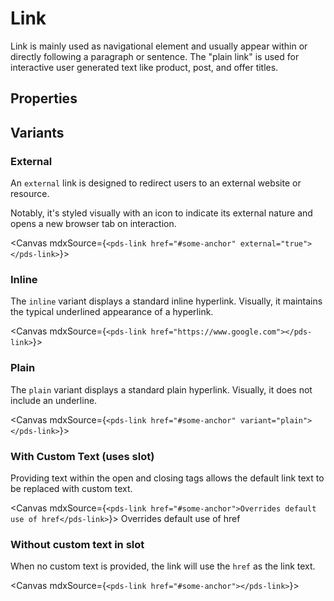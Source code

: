 

<Meta of={stories} />

# Link

<p>
  Link is mainly used as navigational element and usually appear within or directly following a paragraph or sentence. The "plain link" is used for interactive user generated text
  like product, post, and offer titles.
</p>

## Properties

<ArgTypes of={stories} />

## Variants

### External

An `external` link is designed to redirect users to an external website or resource.

Notably, it's styled visually with an icon to indicate its external nature and opens a new browser tab on interaction.

<Canvas mdxSource={`
<pds-link href="#some-anchor" external="true"></pds-link>
`}>
  <pds-link href="#some-anchor" external="true"></pds-link>
</Canvas>

### Inline

The `inline` variant displays a standard inline hyperlink. Visually, it maintains the typical underlined appearance of a hyperlink.

<Canvas mdxSource={`
<pds-link href="https://www.google.com"></pds-link>
`}>
  <pds-link href="https://www.google.com"></pds-link>
</Canvas>

### Plain

The `plain` variant displays a standard plain hyperlink. Visually, it does not include an underline.

<Canvas mdxSource={`
<pds-link href="#some-anchor" variant="plain"></pds-link>
`}>
  <pds-link href="#some-anchor" variant="plain"></pds-link>
</Canvas>

### With Custom Text (uses slot)

Providing text within the open and closing tags allows the default link text to be replaced with custom text.

<Canvas mdxSource={`
<pds-link href="#some-anchor">Overrides default use of href</pds-link>
`}>
  <pds-link href="#some-anchor">Overrides default use of href</pds-link>
</Canvas>

### Without custom text in slot

When no custom text is provided, the link will use the `href` as the link text.

<Canvas mdxSource={`
<pds-link href="#some-anchor"></pds-link>
`}>
  <pds-link href="#some-anchor"></pds-link>
</Canvas>
